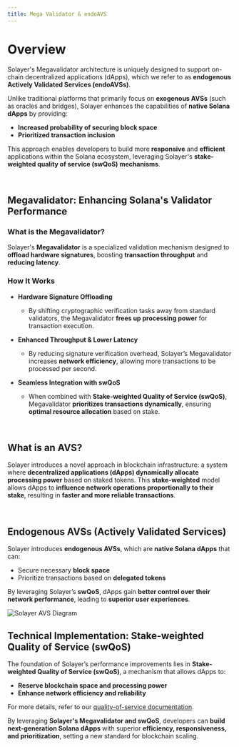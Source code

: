 ```yaml
---
title: Mega Validator & endoAVS
---
```


# Overview

Solayer's Megavalidator architecture is uniquely designed to support on-chain decentralized applications (dApps), which we refer to as **endogenous Actively Validated Services (endoAVSs)**.

Unlike traditional platforms that primarily focus on **exogenous AVSs** (such as oracles and bridges), Solayer enhances the capabilities of **native Solana dApps** by providing:

- **Increased probability of securing block space**
- **Prioritized transaction inclusion**

This approach enables developers to build more **responsive** and **efficient** applications within the Solana ecosystem, leveraging Solayer's **stake-weighted quality of service (swQoS) mechanisms**.

<br />

## Megavalidator: Enhancing Solana's Validator Performance

### What is the Megavalidator?

Solayer's **Megavalidator** is a specialized validation mechanism designed to **offload hardware signatures**, boosting **transaction throughput** and **reducing latency**.

### How It Works

- **Hardware Signature Offloading**  
   - By shifting cryptographic verification tasks away from standard validators, the Megavalidator **frees up processing power** for transaction execution.
   
- **Enhanced Throughput & Lower Latency**  
   - By reducing signature verification overhead, Solayer’s Megavalidator increases **network efficiency**, allowing more transactions to be processed per second.

- **Seamless Integration with swQoS**  
   - When combined with **Stake-weighted Quality of Service (swQoS)**, Megavalidator **prioritizes transactions dynamically**, ensuring **optimal resource allocation** based on stake.

<br />

## What is an AVS?

Solayer introduces a novel approach in blockchain infrastructure: a system where **decentralized applications (dApps) dynamically allocate processing power** based on staked tokens. This **stake-weighted** model allows dApps to **influence network operations proportionally to their stake**, resulting in **faster and more reliable transactions**.

<br />

## Endogenous AVSs (Actively Validated Services)

Solayer introduces **endogenous AVSs**, which are **native Solana dApps** that can:

- Secure necessary **block space**
- Prioritize transactions based on **delegated tokens**

By leveraging Solayer’s **swQoS**, dApps gain **better control over their network performance**, leading to **superior user experiences**.

<Frame>
<img src="https://2113331469-files.gitbook.io/~/files/v0/b/gitbook-x-prod.appspot.com/o/spaces%2FzYM0pEemeu6F3UKGPAZE%2Fuploads%2FczazvZoJtQyAu7DjLsLl%2Fimage.png?alt=media&token=9061ac33-debd-47b9-901e-8fde433313bc" alt="Solayer AVS Diagram" />
</Frame>

<br />

## Technical Implementation: Stake-weighted Quality of Service (swQoS)

The foundation of Solayer’s performance improvements lies in **Stake-weighted Quality of Service (swQoS)**, a mechanism that allows dApps to:

- **Reserve blockchain space and processing power**
- **Enhance network efficiency and reliability**

For more details, refer to our [quality-of-service documentation](swQoS.mdx).

By leveraging **Solayer's Megavalidator and swQoS**, developers can **build next-generation Solana dApps** with superior **efficiency, responsiveness, and prioritization**, setting a new standard for blockchain scaling.
